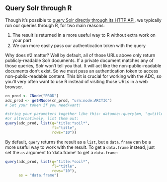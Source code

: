 ## Query Solr through R

Though it's possible to [query Solr directly through its HTTP API](https://nceas.github.io/datateam-training/reference/query-solr-via-a-browser.html), we typically run our queries through R, for two main reasons: 

1. The result is returned in a more useful way to R without extra work on your part
2. We can more easily pass our authentication token with the query

Why does #2 matter?
Well by default, all of those URLs above only return publicly-readable Solr documents.
If a private document matches any of those queries, Solr won't tell you that. It will act like the non-public-readable documents don't exist. So we must pass an authentication token to access non-public-readable content. This bit is crucial for working with the ADC, so you'll very often want to use R instead of visiting those URLs in a web browser.

```r
cn_prod <- CNode("PROD")
adc_prod <- getMNode(cn_prod, "urn:node:ARCTIC")
# Set your token if you need/want!

#string your parameters together like this: dataone::query(mn, "q=title:*soil*&fl=title&rows=10")
#or alternatively, list them out:
query(adc_prod, list(q="title:*soil*",
                     fl="title",
                     rows="10"))
```

By default, `query` returns the result as a `list`, but a `data.frame` can be a more useful way to work with the result. To get a `data.frame` instead, just set the `as` argument to 'data.frame' to get a `data.frame`:

```r
query(adc_prod, list(q="title:*soil*",
                     fl="title",
                     rows="10"),
      as = "data.frame")
```
